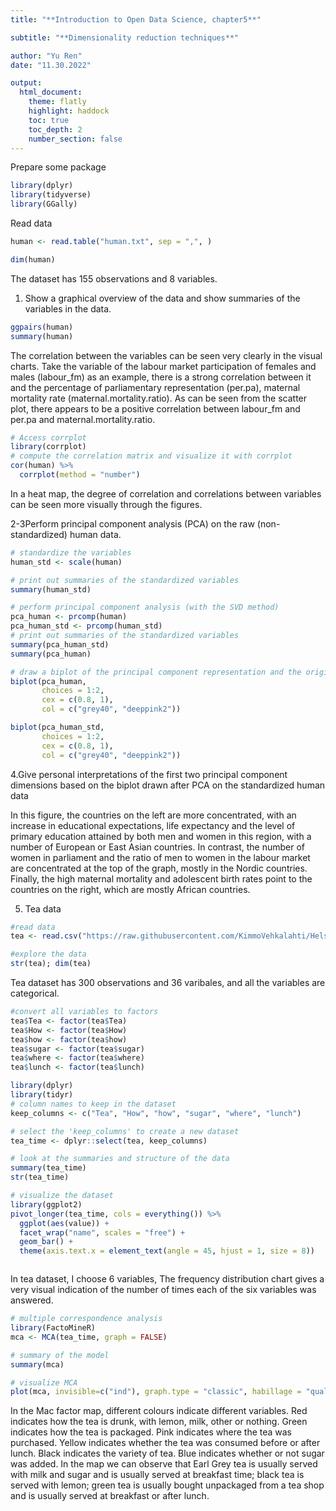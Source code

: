 ```yaml
---
title: "**Introduction to Open Data Science, chapter5**"

subtitle: "**Dimensionality reduction techniques**"

author: "Yu Ren"
date: "11.30.2022"

output: 
  html_document:
    theme: flatly
    highlight: haddock
    toc: true
    toc_depth: 2
    number_section: false
---
```


Prepare some package
```r
library(dplyr)
library(tidyverse)
library(GGally)
```

Read data
```r
human <- read.table("human.txt", sep = ",", )
```

```r
dim(human)
```
The dataset has 155 observations and 8 variables.

1. Show a graphical overview of the data and show summaries of the variables in the data.
```r
ggpairs(human)
summary(human)
```


The correlation between the variables can be seen very clearly in the visual charts. Take the variable of the labour market participation of females and males (labour_fm) as an example, there is a strong correlation between it and the percentage of parliamentary representation (per.pa), maternal mortality rate (maternal.mortality.ratio).
As can be seen from the scatter plot, there appears to be a positive correlation between labour_fm and per.pa and maternal.mortality.ratio.

```r
# Access corrplot
library(corrplot)
# compute the correlation matrix and visualize it with corrplot
cor(human) %>%
  corrplot(method = "number")
```
In a heat map, the degree of correlation and correlations between variables can be seen more visually through the figures.

2-3Perform principal component analysis (PCA) on the raw (non-standardized) human data.
```r
# standardize the variables
human_std <- scale(human)

# print out summaries of the standardized variables
summary(human_std)

# perform principal component analysis (with the SVD method)
pca_human <- prcomp(human)
pca_human_std <- prcomp(human_std)
# print out summaries of the standardized variables
summary(pca_human_std)
summary(pca_human)
```
```r
# draw a biplot of the principal component representation and the original variables
biplot(pca_human, 
       choices = 1:2, 
       cex = c(0.8, 1), 
       col = c("grey40", "deeppink2"))
```
```r
biplot(pca_human_std, 
       choices = 1:2, 
       cex = c(0.8, 1), 
       col = c("grey40", "deeppink2"))
```
4.Give personal interpretations of the first two principal component dimensions based on the biplot drawn after PCA on the standardized human data

In this figure, the countries on the left are more concentrated, with an increase in educational expectations, life expectancy and the level of primary education attained by both men and women in this region, with a number of European or East Asian countries.
In contrast, the number of women in parliament and the ratio of men to women in the labour market are concentrated at the top of the graph, mostly in the Nordic countries.
Finally, the high maternal mortality and adolescent birth rates point to the countries on the right, which are mostly African countries.


5. Tea data
```r
#read data
tea <- read.csv("https://raw.githubusercontent.com/KimmoVehkalahti/Helsinki-Open-Data-Science/master/datasets/tea.csv", stringsAsFactors = TRUE)
```

```r
#explore the data
str(tea); dim(tea)
```

Tea dataset has 300 observations and 36 varibales, and all the variables are categorical.
```r
#convert all variables to factors
tea$Tea <- factor(tea$Tea)
tea$How <- factor(tea$How)
tea$how <- factor(tea$how)
tea$sugar <- factor(tea$sugar)
tea$where <- factor(tea$where)
tea$lunch <- factor(tea$lunch)
```


```r
library(dplyr)
library(tidyr)
# column names to keep in the dataset
keep_columns <- c("Tea", "How", "how", "sugar", "where", "lunch")

# select the 'keep_columns' to create a new dataset
tea_time <- dplyr::select(tea, keep_columns)

# look at the summaries and structure of the data
summary(tea_time)
str(tea_time)

# visualize the dataset
library(ggplot2)
pivot_longer(tea_time, cols = everything()) %>% 
  ggplot(aes(value)) + 
  facet_wrap("name", scales = "free") +
  geom_bar() +
  theme(axis.text.x = element_text(angle = 45, hjust = 1, size = 8))



```
In tea dataset, I choose 6 variables, The frequency distribution chart gives a very visual indication of the number of times each of the six variables was answered.

```r
# multiple correspondence analysis
library(FactoMineR)
mca <- MCA(tea_time, graph = FALSE)

# summary of the model
summary(mca)

# visualize MCA
plot(mca, invisible=c("ind"), graph.type = "classic", habillage = "quali")
```
In the Mac factor map, different colours indicate different variables. Red indicates how the tea is drunk, with lemon, milk, other or nothing. Green indicates how the tea is packaged. Pink indicates where the tea was purchased. Yellow indicates whether the tea was consumed before or after lunch. Black indicates the variety of tea. Blue indicates whether or not sugar was added.
In the map we can observe that Earl Grey tea is usually served with milk and sugar and is usually served at breakfast time; black tea is served with lemon; green tea is usually bought unpackaged from a tea shop and is usually served at breakfast or after lunch.









